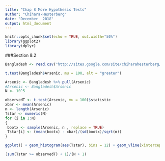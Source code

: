 ```yaml
---
title: "Chap 8 More Hypothesis Tests"
author: "Chihara-Hesterberg"
date: "December  2018"
output: html_document
---
```


```r
knitr::opts_chunk$set(echo = TRUE, out.width="50%")
library(ggplot2)
library(dplyr)
```

###Section 8.2
```r
Bangladesh <- read.csv("http://sites.google.com/site/chiharahesterberg/data2/Bangladesh.csv")

t.test(Bangladesh$Arsenic, mu = 100, alt = "greater")

Arsenic <- Bangladesh %>% pull(Arsenic)
#Arsenic <- Bangladesh$Arsenic
N <- 10^5

observedT <- t.test(Arsenic, mu = 100)$statistic
xbar <- mean(Arsenic)
n <- length(Arsenic)
Tstar <- numeric(N)
for (i in 1:N)
{
 bootx <- sample(Arsenic, n , replace = TRUE)
 Tstar[i] <- (mean(bootx) - xbar)/(sd(bootx)/sqrt(n))
}

ggplot() + geom_histogram(aes(Tstar), bins = 12) + geom_vline(xintercept = observedT)

(sum(Tstar >= observedT) + 1)/(N + 1)
```